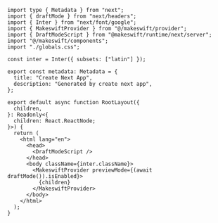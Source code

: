 ```tsx src/app/layout.tsx
import type { Metadata } from "next";
import { draftMode } from "next/headers";
import { Inter } from "next/font/google";
import { MakeswiftProvider } from "@/makeswift/provider";
import { DraftModeScript } from "@makeswift/runtime/next/server";
import "@/makeswift/components";
import "./globals.css";

const inter = Inter({ subsets: ["latin"] });

export const metadata: Metadata = {
  title: "Create Next App",
  description: "Generated by create next app",
};

export default async function RootLayout({
  children,
}: Readonly<{
  children: React.ReactNode;
}>) {
  return (
    <html lang="en">
      <head>
        <DraftModeScript />
      </head>
      <body className={inter.className}>
        <MakeswiftProvider previewMode={(await draftMode()).isEnabled}>
          {children}
        </MakeswiftProvider>
      </body>
    </html>
  );
}
```
